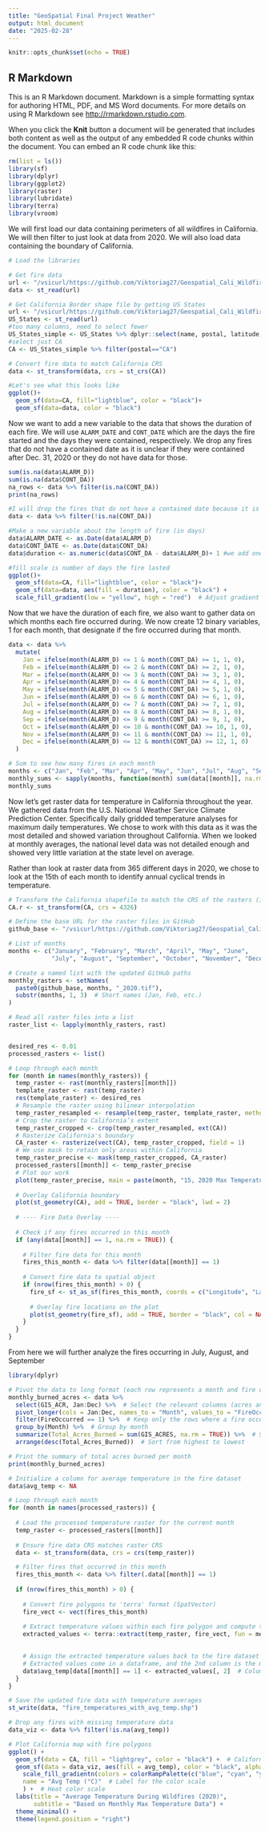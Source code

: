 ```yaml
---
title: "GeoSpatial Final Project Weather"
output: html_document
date: "2025-02-28"
---
```


```r
knitr::opts_chunk$set(echo = TRUE)
```

## R Markdown

This is an R Markdown document. Markdown is a simple formatting syntax for authoring HTML, PDF, and MS Word documents. For more details on using R Markdown see <http://rmarkdown.rstudio.com>.

When you click the **Knit** button a document will be generated that includes both content as well as the output of any embedded R code chunks within the document. You can embed an R code chunk like this:

```r
rm(list = ls())
library(sf)
library(dplyr)
library(ggplot2)
library(raster)
library(lubridate)
library(terra)
library(vroom)

```

We will first load our data containing perimeters of all wildfires in California. We will then filter to just look at data from 2020. We will also load data containing the boundary of California. 
```r
# Load the libraries

# Get fire data
url <- "/vsicurl/https://github.com/Viktoriag27/Geospatial_Cali_Wildfires/raw/main/merged_fire_data/merged_fires_cleaned.shp"
data <- st_read(url)

# Get California Border shape file by getting US States
url <- "/vsicurl/https://github.com/Viktoriag27/Geospatial_Cali_Wildfires/raw/main/CA_Outline/ne_110m_admin_1_states_provinces/ne_110m_admin_1_states_provinces.shp"
US_States <- st_read(url)
#too many columns, need to select fewer
US_States_simple <- US_States %>% dplyr::select(name, postal, latitude, longitude, geometry)
#select just CA
CA <- US_States_simple %>% filter(postal=="CA")

# Convert fire data to match California CRS
data <- st_transform(data, crs = st_crs(CA)) 

#Let's see what this looks like
ggplot()+
  geom_sf(data=CA, fill="lightblue", color = "black")+
  geom_sf(data=data, color = "black") 
```
Now we want to add a new variable to the data that shows the duration of each fire. We will use `ALARM_DATE` and `CONT_DATE` which are the days the fire started and the days they were contained, respectively. We drop any fires that do not have a contained date as it is unclear if they were contained after Dec. 31, 2020 or they do not have data for those. 
```r
sum(is.na(data$ALARM_D))
sum(is.na(data$CONT_DA))
na_rows <- data %>% filter(is.na(CONT_DA))
print(na_rows)

#I will drop the fires that do not have a contained date because it is unclear if they were contained outside of 2020 or if they just do not have data for those fires. 
data <- data %>% filter(!is.na(CONT_DA))

#Make a new variable about the length of fire (in days)
data$ALARM_DATE <- as.Date(data$ALARM_D)
data$CONT_DATE <- as.Date(data$CONT_DA)
data$duration <- as.numeric(data$CONT_DA - data$ALARM_D)+ 1 #we add one to each so that fires that started and were contained on the same day show up as a duration of 1. 

#fill scale is number of days the fire lasted
ggplot()+
  geom_sf(data=CA, fill="lightblue", color = "black")+
  geom_sf(data=data, aes(fill = duration), color = "black") +
  scale_fill_gradient(low = "yellow", high = "red")  # Adjust gradient colors

```

Now that we have the duration of each fire, we also want to gather data on which months each fire occurred during. We now create 12 binary variables, 1 for each month, that designate if the fire occurred during that month. 
```r
data <- data %>%
  mutate(
    Jan = ifelse(month(ALARM_D) <= 1 & month(CONT_DA) >= 1, 1, 0),
    Feb = ifelse(month(ALARM_D) <= 2 & month(CONT_DA) >= 2, 1, 0),
    Mar = ifelse(month(ALARM_D) <= 3 & month(CONT_DA) >= 3, 1, 0),
    Apr = ifelse(month(ALARM_D) <= 4 & month(CONT_DA) >= 4, 1, 0),
    May = ifelse(month(ALARM_D) <= 5 & month(CONT_DA) >= 5, 1, 0),
    Jun = ifelse(month(ALARM_D) <= 6 & month(CONT_DA) >= 6, 1, 0),
    Jul = ifelse(month(ALARM_D) <= 7 & month(CONT_DA) >= 7, 1, 0),
    Aug = ifelse(month(ALARM_D) <= 8 & month(CONT_DA) >= 8, 1, 0),
    Sep = ifelse(month(ALARM_D) <= 9 & month(CONT_DA) >= 9, 1, 0),
    Oct = ifelse(month(ALARM_D) <= 10 & month(CONT_DA) >= 10, 1, 0),
    Nov = ifelse(month(ALARM_D) <= 11 & month(CONT_DA) >= 11, 1, 0),
    Dec = ifelse(month(ALARM_D) <= 12 & month(CONT_DA) >= 12, 1, 0)
  )

# Sum to see how many fires in each month
months <- c("Jan", "Feb", "Mar", "Apr", "May", "Jun", "Jul", "Aug", "Sep", "Oct", "Nov", "Dec")
monthly_sums <- sapply(months, function(month) sum(data[[month]], na.rm = TRUE))
monthly_sums

```


Now let's get raster data for temperature in California throughout the year. We gathered data from the U.S. National Weather Service Climate Prediction Center. Specifically daily gridded temperature analyses for maximum daily temperatures. We chose to work with this data as it was the most detailed and showed variation throughout California. When we looked at monthly averages, the national level data was not detailed enough and showed very little variation at the state level on average. 

Rather than look at raster data from 365 different days in 2020, we chose to look at the 15th of each month to identify annual cyclical trends in temperature. 

```r
# Transform the California shapefile to match the CRS of the rasters (if needed)
CA.r <- st_transform(CA, crs = 4326)

# Define the base URL for the raster files in GitHub
github_base <- "/vsicurl/https://github.com/Viktoriag27/Geospatial_Cali_Wildfires/raw/main/Weather/Temperature/"

# List of months
months <- c("January", "February", "March", "April", "May", "June", 
            "July", "August", "September", "October", "November", "December")

# Create a named list with the updated GitHub paths
monthly_rasters <- setNames(
  paste0(github_base, months, "_2020.tif"),
  substr(months, 1, 3)  # Short names (Jan, Feb, etc.)
)

# Read all raster files into a list
raster_list <- lapply(monthly_rasters, rast)


desired_res <- 0.01  
processed_rasters <- list()

# Loop through each month
for (month in names(monthly_rasters)) {
  temp_raster <- rast(monthly_rasters[[month]])
  template_raster <- rast(temp_raster)
  res(template_raster) <- desired_res
  # Resample the raster using bilinear interpolation
  temp_raster_resampled <- resample(temp_raster, template_raster, method = "bilinear")
  # Crop the raster to California’s extent
  temp_raster_cropped <- crop(temp_raster_resampled, ext(CA))
  # Rasterize California's boundary
  CA_raster <- rasterize(vect(CA), temp_raster_cropped, field = 1)
  # We use mask to retain only areas within California
  temp_raster_precise <- mask(temp_raster_cropped, CA_raster)
  processed_rasters[[month]] <- temp_raster_precise
  # Plot our work
  plot(temp_raster_precise, main = paste(month, "15, 2020 Max Temperature in California"), col = colorRampPalette(c("blue", "cyan", "yellow", "red"))(100))
  
  # Overlay California boundary
  plot(st_geometry(CA), add = TRUE, border = "black", lwd = 2)
  
  # ---- Fire Data Overlay ----
  
  # Check if any fires occurred in this month
  if (any(data[[month]] == 1, na.rm = TRUE)) {
    
    # Filter fire data for this month
    fires_this_month <- data %>% filter(data[[month]] == 1)
    
    # Convert fire data to spatial object
    if (nrow(fires_this_month) > 0) {
      fire_sf <- st_as_sf(fires_this_month, coords = c("Longitude", "Latitude"), crs = 4326)
      
      # Overlay fire locations on the plot
      plot(st_geometry(fire_sf), add = TRUE, border = "black", col = NA, pch = 16, cex = 3, lwd = 3)
    }
  }
}

```


From here we will further analyze the fires occurring in July, August, and September

```r
library(dplyr)

# Pivot the data to long format (each row represents a month and fire occurrence)
monthly_burned_acres <- data %>%
  select(GIS_ACR, Jan:Dec) %>%  # Select the relevant columns (acres and month columns)
  pivot_longer(cols = Jan:Dec, names_to = "Month", values_to = "FireOccurred") %>%  # Reshape data to long format
  filter(FireOccurred == 1) %>%  # Keep only the rows where a fire occurred (FireOccurred == 1)
  group_by(Month) %>%  # Group by month
  summarize(Total_Acres_Burned = sum(GIS_ACRES, na.rm = TRUE)) %>%  # Sum GIS_ACRES where fire occurred
  arrange(desc(Total_Acres_Burned))  # Sort from highest to lowest

# Print the summary of total acres burned per month
print(monthly_burned_acres)

```




```r
# Initialize a column for average temperature in the fire dataset
data$avg_temp <- NA

# Loop through each month
for (month in names(processed_rasters)) {
  
  # Load the processed temperature raster for the current month
  temp_raster <- processed_rasters[[month]]
  
  # Ensure fire data CRS matches raster CRS
  data <- st_transform(data, crs = crs(temp_raster))

  # Filter fires that occurred in this month
  fires_this_month <- data %>% filter(.data[[month]] == 1)
  
  if (nrow(fires_this_month) > 0) {
    
    # Convert fire polygons to 'terra' format (SpatVector)
    fire_vect <- vect(fires_this_month)
    
    # Extract temperature values within each fire polygon and compute the mean
    extracted_values <- terra::extract(temp_raster, fire_vect, fun = mean, na.rm = TRUE)

    
    # Assign the extracted temperature values back to the fire dataset
    # Extracted values come in a dataframe, and the 2nd column is the mean temperature
    data$avg_temp[data[[month]] == 1] <- extracted_values[, 2]  # Column 2 contains the mean temperature
  }
}

# Save the updated fire data with temperature averages
st_write(data, "fire_temperatures_with_avg_temp.shp")


``` 



```r
# Drop any fires with missing temperature data
data_viz <- data %>% filter(!is.na(avg_temp))

# Plot California map with fire polygons
ggplot() +
  geom_sf(data = CA, fill = "lightgrey", color = "black") +  # California background
  geom_sf(data = data_viz, aes(fill = avg_temp), color = "black", alpha = 0.7) +  # Fire polygons with temp
    scale_fill_gradientn(colors = colorRampPalette(c("blue", "cyan", "yellow", "red"))(100),  # Custom color palette
    name = "Avg Temp (°C)"  # Label for the color scale
    ) +  # Heat color scale
  labs(title = "Average Temperature During Wildfires (2020)",
       subtitle = "Based on Monthly Max Temperature Data") +
  theme_minimal() +
  theme(legend.position = "right")

```




